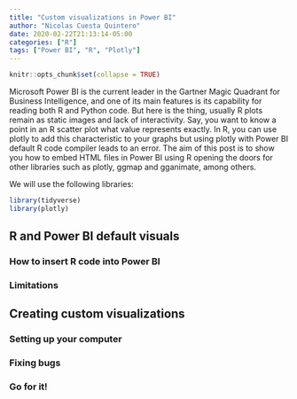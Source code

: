 ```yaml
---
title: "Custom visualizations in Power BI"
author: "Nicolas Cuesta Quintero"
date: 2020-02-22T21:13:14-05:00
categories: ["R"]
tags: ["Power BI", "R", "Plotly"]
---
```


```r
knitr::opts_chunk$set(collapse = TRUE)
```


Microsoft Power BI is the current leader in the Gartner Magic Quadrant for Business Intelligence, and one of its main features is its capability for reading both R and Python code. But here is the thing, usually R plots remain as static images and lack of interactivity. Say, you want to know a point in an R scatter plot what value represents exactly. In R, you can use plotly to add this characteristic to your graphs but using plotly with Power BI default R code compiler leads to an error. The aim of this post is to show you how to embed HTML files in Power BI using R opening the doors for other libraries such as plotly, ggmap and gganimate, among others.

We will use the following libraries:

```r
library(tidyverse)
library(plotly)
```

## R and Power BI default visuals

### How to insert R code into Power BI 

### Limitations 

## Creating custom visualizations

### Setting up your computer

### Fixing bugs

### Go for it!
